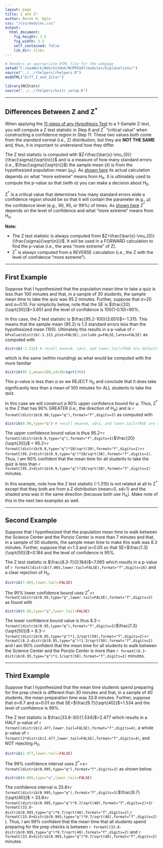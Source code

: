 ```yaml
---
layout: page
title: Z and Z*
author: Derek H. Ogle
css: "/css/modules.css"
output:
  html_document:
    fig_height: 3.5
    fig_width: 3.5
    self_contained: false
    lib_dir: zlibs
---
```


```r
# Renders an appropriate HTML file for the webpage
setwd("C:/aaaWork/Web/GitHub/NCMTH107/modules/Explanations/")
source("../../rhelpers/rhelpers.R")
modHTML("Diff_Z_and_Zstar")
```

```r
library(NCStats)
source("../../rhelpers/knitr_setup.R")
```

----

## Differences Between Z and Z<sup>*</sup>

When applying the [11-steps of any Hypothesis Test](../11-steps) to a 1-Sample Z-test, you will compute a Z test statistic in Step 6 and Z$^{*}$ "critical value" when constructing a confidence region in Step 11. These two values both come from the standard normal (i.e., Z) distribution, but they are **NOT THE SAME** and, thus, it is important to understand how they differ.

The Z test statistic is computed with $Z=\frac{\bar{x}-\mu_{0}}{\frac{\sigma}{\sqrt{n}}}$ and is a measure of how many standard errors (i.e., $\frac{\sigma}{\sqrt{n}}$) the sample mean ($\bar{x}$) is from the hypothesized population mean ($\mu_{0}$). As [shown here](Calc_pvalue_Z) its actual calculation depends on what "more extreme" means from H<sub>A</sub>. It is ultimately used to compute the p-value so that (with &alpha;) you can make a decision about H<sub>0</sub>.

Z$^{*}$ is a critical value that determines how many standard errors wide a confidence region should be so that it will contain the parameter (e.g., $\mu$) the confidence level (e.g., 90, 95, or 99%) of times. As [shown here](Calc_CI_Z) Z$^{*}$ depends on the level of confidence and what "more extreme" means from H<sub>A</sub>.

<div class="alert alert-warning">
<strong>Note:</strong> 
<ul>
<li>The Z test statistic is always computed from $Z=\frac{\bar{x}-\mu_{0}}{\frac{\sigma}{\sqrt{n}}}$. It will be used in a FORWARD calculation to find the p-value (i.e., the area "more extreme" of Z).</li>
<li>Z$^{*}$ is always computed from a REVERSE calculation (i.e., the Z with the level of confidence "more extreme").</li>
</ul>
</div>

----

## First Example
Suppose that I hypothesized that the population mean time to take a quiz is less than 100 minutes and that, in a sample of 30 students, the sample mean time to take the quiz was 95.2 minutes. Further, suppose that &sigma;=20 and &alpha;=0.10. For simplicity below, note that the SE is $\frac{20}{\sqrt{30}}$=3.651 and the level of confidence is 100(1-0.10)=90%.

In this case, the Z test statistic is $\frac{95.2-100}{3.651}$=-1.315. This means that the sample mean (95.2) is 1.3 standard errors less than the hypothesized mean (100). Ultimately this results in a p-value of `r kPvalue(distrib(-1.315,plot=FALSE),include.p=FALSE,latex=FALSE)` as computed with
```r
distrib(-1.315) # recall mean=0, sd=1, and lower.tail=TRUE are defaults
```

which is the same (within rounding) as what would be computed with the more familiar
```r
distrib(95.2,mean=100,sd=20/sqrt(30))
```

This p-value is less than &alpha; so we REJECT H<sub>0</sub> and conclude that it does take significantly less than a mean of 100 minutes for ALL students to take the quiz.

In this case we will construct a 90% upper confidence bound for &mu;. Thus, Z$^{*}$ is the Z that has 90% GREATER (i.e., the direction of H<sub>A</sub>) and is `r formatC(distrib(0.90,type="q"),format="f",digits=3)` as computed with
```r
distrib(0.90,type="q") # recall mean=0, sd=1, and lower.tail=TRUE are defaults
```

The upper confidence bound value is thus 95.2+`r formatC(distrib(0.9,type="q"),format="f",digits=3)`$\frac{20}{\sqrt{30}}$ = 95.2+`r formatC(distrib(0.9,type="q")*20/sqrt(30),format="f",digits=1)`=`r formatC(95.2+distrib(0.9,type="q")*20/sqrt(30),format="f",digits=1)`. Thus, I am 90% confident that the mean time for all students to take the quiz is less than `r formatC(95.2+distrib(0.9,type="q")*20/sqrt(30),format="f",digits=1)` minutes.

<div class="alert alert-warning">
In this example, note how the Z test statistic (-1.315) is not related at all to Z$^{*}$ except that they both are from a Z distribution (mean=0, sd=1) and the shaded area was in the same direction (because both use H<sub>A</sub>). Make note of this in the next two examples as well.
</div>

----

## Second Example
Suppose that I hypothesized that the population mean time to walk between the Science Center and the Ponzio Center is more than 7 minutes and that, in a sample of 50 students, the sample mean time to make this walk was 8.3 minutes. Further, suppose that &sigma;=1.3 and &alpha;=0.05 so that SE=$\frac{1.3}{\sqrt{50}}$=0.184 and the level of confidence is 95%.

The Z test statistic is $\frac{8.3-7}{0.184}$=7.065 which results in a p-value of `r formatC(distrib(7.065,lower.tail=FALSE),format="f",digits=16)` and a clear rejection of H<sub>0</sub>.
```r
distrib(7.065,lower.tail=FALSE)
```

The 95% lower confidence bound uses Z$^{*}$=`r formatC(distrib(0.95,type="q",lower.tail=FALSE),format="f",digits=3)` as found with
```r
distrib(0.95,type="q",lower.tail=FALSE)
```

The lower confidence bound value is thus 8.3-`r formatC(distrib(0.95,type="q"),format="f",digits=3)`$\frac{1.3}{\sqrt{50}}$ = 8.3-`r formatC(distrib(0.95,type="q")*1.3/sqrt(50),format="f",digits=2)`=`r formatC(8.3-distrib(0.95,type="q")*1.3/sqrt(50),format="f",digits=2)` and I am 90% confident that the mean time for all students to walk between the Science Center and the Ponzio Center is more than `r formatC(8.3-distrib(0.95,type="q")*1.3/sqrt(50),format="f",digits=2)` minutes.

----

## Third Example
Suppose that I hypothesized that the mean time students spend preparing for the prep check is different than 30 minutes and that, in a sample of 40 students, the mean preparation time was 33.8 minutes. Further, suppose that &sigma;=9.7 and &alpha;=0.01 so that SE=$\frac{9.7}{\sqrt{40}}$=1.534 and the level of confidence is 99%.

The Z test statistic is $\frac{33.8-30}{1.534}$=2.477 which results in a HALF p-value of `r formatC(distrib(2.477,lower.tail=FALSE),format="f",digits=4)`, a whole p-value of `r formatC(2*distrib(2.477,lower.tail=FALSE),format="f",digits=4)`, and NOT rejecting H<sub>0</sub>.
```r
distrib(2.477,lower.tail=FALSE)
```

The 99% confidence interval uses Z$^{*}$=&plusmn;`r formatC(distrib(0.995,type="q"),format="f",digits=3)` as shown below.
```r
distrib(0.005,type="q",lower.tail=FALSE)
```

The confidence interval is 33.8&plusmn;`r formatC(distrib(0.995,type="q"),format="f",digits=3)`$\frac{9.7}{\sqrt{40}}$ = 33.8&plusmn;`r formatC(distrib(0.995,type="q")*9.7/sqrt(40),format="f",digits=2)`=(`r formatC(33.8-distrib(0.995,type="q")*9.7/sqrt(40),format="f",digits=2)`,`r formatC(33.8+distrib(0.995,type="q")*9.7/sqrt(40),format="f",digits=2)`). Thus, I am 99% confident that the mean time that all students spend preparing for the prep checks is between `r formatC(33.8-distrib(0.995,type="q")*9.7/sqrt(40),format="f",digits=2)` and `r formatC(33.8+distrib(0.995,type="q")*9.7/sqrt(40),format="f",digits=2)` minutes.

